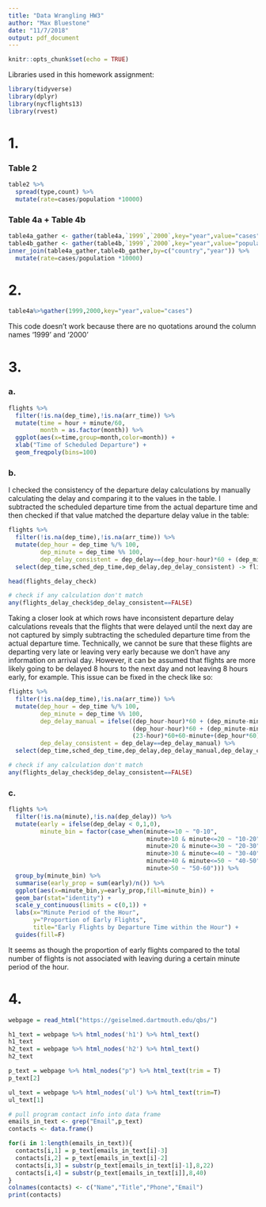 ```yaml
---
title: "Data Wrangling HW3"
author: "Max Bluestone"
date: "11/7/2018"
output: pdf_document
---
```


```r
knitr::opts_chunk$set(echo = TRUE)
```

Libraries used in this homework assignment:
```r
library(tidyverse)
library(dplyr)
library(nycflights13)
library(rvest)
```
# 1.
### Table 2
```r
table2 %>%
  spread(type,count) %>%
  mutate(rate=cases/population *10000)
```
### Table 4a + Table 4b
```r
table4a_gather <- gather(table4a,`1999`,`2000`,key="year",value="cases")
table4b_gather <- gather(table4b,`1999`,`2000`,key="year",value="population")
inner_join(table4a_gather,table4b_gather,by=c("country","year")) %>%
  mutate(rate=cases/population *10000)
```

# 2.
```r
table4a%>%gather(1999,2000,key="year",value="cases")
```
This code doesn't work because there are no quotations around the column names '1999' and '2000'

# 3.
### a.
```r
flights %>%
  filter(!is.na(dep_time),!is.na(arr_time)) %>%
  mutate(time = hour + minute/60,
         month = as.factor(month)) %>%
  ggplot(aes(x=time,group=month,color=month)) +
  xlab("Time of Scheduled Departure") +
  geom_freqpoly(bins=100)
```

### b.
I checked the consistency of the departure delay calculations by manually calculating the delay and comparing it to the values in the table. I subtracted the scheduled departure time from the actual departure time and then checked if that value matched the departure delay value in the table:
```r
flights %>%
  filter(!is.na(dep_time),!is.na(arr_time)) %>%
  mutate(dep_hour = dep_time %/% 100,
         dep_minute = dep_time %% 100,
         dep_delay_consistent = dep_delay==(dep_hour-hour)*60 + (dep_minute-minute)) %>%
  select(dep_time,sched_dep_time,dep_delay,dep_delay_consistent) -> flights_delay_check

head(flights_delay_check)

# check if any calculation don't match
any(flights_delay_check$dep_delay_consistent==FALSE)
```
Taking a closer look at which rows have inconsistent departure delay calculations reveals that the flights that were delayed until the next day are not captured by simply subtracting the scheduled departure time from the actual departure time. Technically, we cannot be sure that these flights are departing very late or leaving very early because we don't have any information on arrival day. However, it can be assumed that flights are more likely going to be delayed 8 hours to the next day and not leaving 8 hours early, for example. This issue can be fixed in the check like so:
```r
flights %>%
  filter(!is.na(dep_time),!is.na(arr_time)) %>%
  mutate(dep_hour = dep_time %/% 100,
         dep_minute = dep_time %% 100,
         dep_delay_manual = ifelse((dep_hour-hour)*60 + (dep_minute-minute) > -100, #no flights leave this early
                                   (dep_hour-hour)*60 + (dep_minute-minute),
                                   (23-hour)*60+60-minute+(dep_hour*60)+dep_minute),
         dep_delay_consistent = dep_delay==dep_delay_manual) %>%
  select(dep_time,sched_dep_time,dep_delay,dep_delay_manual,dep_delay_consistent) -> flights_delay_check

# check if any calculation don't match
any(flights_delay_check$dep_delay_consistent==FALSE)
```

### c.

```r
flights %>%
  filter(!is.na(minute),!is.na(dep_delay)) %>%
  mutate(early = ifelse(dep_delay < 0,1,0),
         minute_bin = factor(case_when(minute<=10 ~ "0-10",
                                       minute>10 & minute<=20 ~ "10-20",
                                       minute>20 & minute<=30 ~ "20-30",
                                       minute>30 & minute<=40 ~ "30-40",
                                       minute>40 & minute<=50 ~ "40-50",
                                       minute>50 ~ "50-60"))) %>%
  group_by(minute_bin) %>%
  summarise(early_prop = sum(early)/n()) %>%
  ggplot(aes(x=minute_bin,y=early_prop,fill=minute_bin)) +
  geom_bar(stat="identity") +
  scale_y_continuous(limits = c(0,1)) +
  labs(x="Minute Period of the Hour",
       y="Proportion of Early Flights",
       title="Early Flights by Departure Time within the Hour") +
  guides(fill=F)

```
It seems as though the proportion of early flights compared to the total number of flights is not associated with leaving during a certain minute period of the hour.

# 4.

```r


webpage = read_html("https://geiselmed.dartmouth.edu/qbs/")

h1_text = webpage %>% html_nodes('h1') %>% html_text()
h1_text
h2_text = webpage %>% html_nodes('h2') %>% html_text()
h2_text

p_text = webpage %>% html_nodes("p") %>% html_text(trim = T)
p_text[2]

ul_text = webpage %>% html_nodes('ul') %>% html_text(trim=T)
ul_text[1]

# pull program contact info into data frame
emails_in_text <- grep("Email",p_text)
contacts <- data.frame()

for(i in 1:length(emails_in_text)){
  contacts[i,1] = p_text[emails_in_text[i]-3]
  contacts[i,2] = p_text[emails_in_text[i]-2]
  contacts[i,3] = substr(p_text[emails_in_text[i]-1],8,22)
  contacts[i,4] = substr(p_text[emails_in_text[i]],8,40)
}
colnames(contacts) <- c("Name","Title","Phone","Email")
print(contacts)
```